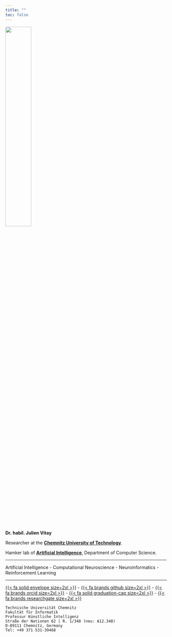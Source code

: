 ```yaml
---
title: ""
toc: false
---
```


![](img/trombine.jpg){width=40% fig-align="center"}

::: {.center .title-line}
**Dr. habil. Julien Vitay**
:::

:::{.center}
Researcher at the [**Chemnitz University of Technology**](http://www.tu-chemnitz.de/).

Hamker lab of [**Artificial Intelligence**](http://www.tu-chemnitz.de/informatik/KI/), Department of Computer Science.
:::

---

:::{.center}
Artificial Intelligence - Computational Neuroscience - Neuroinformatics - Reinforcement Learning
:::

---

:::{.center}
[ {{< fa solid envelope size=2xl >}} ](mailto:julien.vitay@informatik.tu-chemnitz.de) - 
[ {{< fa brands github size=2xl >}} ](https://github.com/vitay) - 
[ {{< fa brands orcid size=2xl >}} ](https://orcid.org/0000-0001-5229-2349) - 
[ {{< fa solid graduation-cap size=2xl >}} ](https://scholar.google.com/citations?user=1t5zJncAAAAJ)
 - 
[ {{< fa brands researchgate size=2xl >}} ](https://www.researchgate.net/profile/Julien-Vitay)


```
Technische Universität Chemnitz
Fakultät für Informatik 
Professur Künstliche Intelligenz 
Straße der Nationen 62 | R. 1/348 (neu: A12.348) 
D-09111 Chemnitz, Germany
Tel: +49 371 531-39468
```
:::
